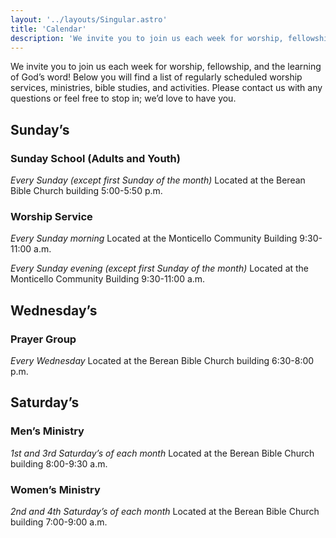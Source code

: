 ```yaml
---
layout: '../layouts/Singular.astro'
title: 'Calendar'
description: 'We invite you to join us each week for worship, fellowship, and the learning of God’s word!'
---
```


We invite you to join us each week for worship, fellowship, and the learning of God’s word! Below you will find a list of regularly scheduled worship services, ministries, bible studies, and activities. Please contact us with any questions or feel free to stop in; we’d love to have you.

## Sunday’s

### Sunday School (Adults and Youth)

_Every Sunday (except first Sunday of the month)_
Located at the Berean Bible Church building
5:00-5:50 p.m.

### Worship Service

_Every Sunday morning_
Located at the Monticello Community Building
9:30-11:00 a.m.

_Every Sunday evening (except first Sunday of the month)_
Located at the Monticello Community Building
9:30-11:00 a.m.

## Wednesday’s

### Prayer Group

_Every Wednesday_
Located at the Berean Bible Church building
6:30-8:00 p.m.

## Saturday’s

### Men’s Ministry

_1st and 3rd Saturday’s of each month_
Located at the Berean Bible Church building
8:00-9:30 a.m.

### Women’s Ministry

_2nd and 4th Saturday’s of each month_
Located at the Berean Bible Church building
7:00-9:00 a.m.
